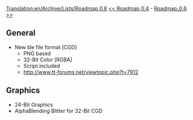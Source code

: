 [[Translation:en/Archive/Lists/Roadmap 0.6]]
[[en/Roadmap 0.4|<< Roadmap 0.4]] - [[en/Archive/Lists/Roadmap 0.6|Roadmap_0.6 >>]]

== General ==

* New tile file format [CGD] 
** PNG based
** 32-Bit Color [RGBA]
** Script included
** http://www.tt-forums.net/viewtopic.php?t=7912

== Graphics ==

* 24-Bit Graphics
* AlphaBlending Blitter for 32-Bit CGD